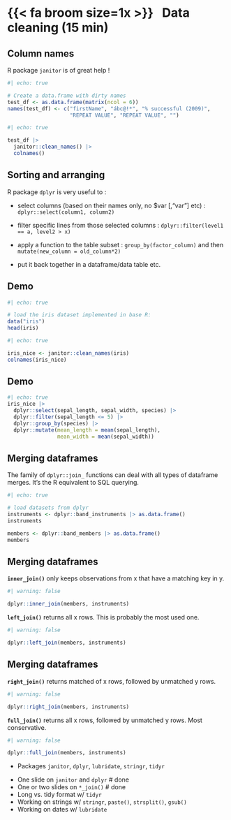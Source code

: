 # {{< fa broom size=1x >}} &nbsp;&nbsp;Data cleaning (15 min)

## Column names

R package `janitor` is of great help !

```r
#| echo: true

# Create a data.frame with dirty names
test_df <- as.data.frame(matrix(ncol = 6))
names(test_df) <- c("firstName", "ábc@!*", "% successful (2009)",
                    "REPEAT VALUE", "REPEAT VALUE", "")
```

```r
#| echo: true

test_df |>
  janitor::clean_names() |>
  colnames()
```

## Sorting and arranging

R package `dplyr` is very useful to :

- select columns (based on their names only, no $var [,"var"] etc) : `dplyr::select(column1, column2)`

- filter specific lines from those selected columns : `dplyr::filter(level1 == a, level2 > x)`

- apply a function to the table subset : `group_by(factor_column)` and then `mutate(new_column = old_column*2)`

- put it back together in a dataframe/data table etc.


## Demo

```r
#| echo: true

# load the iris dataset implemented in base R:
data("iris")
head(iris)
```


```r
#| echo: true

iris_nice <- janitor::clean_names(iris)
colnames(iris_nice)
```


## Demo

```r
#| echo: true
iris_nice |>
  dplyr::select(sepal_length, sepal_width, species) |>
  dplyr::filter(sepal_length <= 5) |>
  dplyr::group_by(species) |>
  dplyr::mutate(mean_length = mean(sepal_length),
                mean_width = mean(sepal_width))

```

## Merging dataframes

The family of `dplyr::join_` functions can deal with all types of dataframe merges. It's the R equivalent to SQL querying. 


```r
#| echo: true

# load datasets from dplyr
instruments <- dplyr::band_instruments |> as.data.frame()
instruments

members <- dplyr::band_members |> as.data.frame()
members
```


## Merging dataframes

**`inner_join()`** only keeps observations from x that have a matching key in y.

```r
#| warning: false

dplyr::inner_join(members, instruments) 
```

**`left_join()`** returns all x rows.
This is probably the most used one.

```r
#| warning: false

dplyr::left_join(members, instruments) 
```


## Merging dataframes

**`right_join()`** returns matched of x rows, followed by unmatched y rows.

```r
#| warning: false

dplyr::right_join(members, instruments) 
```

**`full_join()`** returns all x rows, followed by unmatched y rows.
Most conservative.
```r
#| warning: false

dplyr::full_join(members, instruments) 
```



- Packages `janitor`, `dplyr`, `lubridate`, `stringr`, `tidyr`

<!-- new list -->

- One slide on `janitor` and `dplyr` # done
- One or two slides on `*_join()` # done
- Long vs. tidy format w/ `tidyr`
- Working on strings w/ `stringr`, `paste()`, `strsplit()`, `gsub()`
- Working on dates w/ `lubridate`
